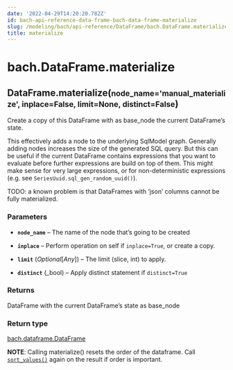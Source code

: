 ```yaml
---
date: '2022-04-29T14:20:20.782Z'
id: bach-api-reference-data-frame-bach-data-frame-materialize
slug: /modeling/bach/api-reference/DataFrame/bach.DataFrame.materialize/
title: materialize
---
```


# bach.DataFrame.materialize

<div class="method">
<h2 class="signature-class"><span class="additional-name">DataFrame.</span><span class="name">materialize(</span><small class="parameter-list"><span class="parameter" id="node_name">node_name='manual_materialize'</span>, <span class="parameter" id="inplace">inplace=False</span>, <span class="parameter" id="limit">limit=None</span>, <span class="parameter" id="distinct">distinct=False</span></small>)</h2>


<div class="content">

Create a copy of this DataFrame with as base_node the current DataFrame’s state.

This effectively adds a node to the underlying SqlModel graph. Generally adding nodes increases
the size of the generated SQL query. But this can be useful if the current DataFrame contains
expressions that you want to evaluate before further expressions are build on top of them. This might
make sense for very large expressions, or for non-deterministic expressions (e.g. see
`SeriesUuid.sql_gen_random_uuid()`).

TODO: a known problem is that DataFrames with ‘json’ columns cannot be fully materialized.


### Parameters

* **`node_name`** – The name of the node that’s going to be created

* **`inplace`** – Perform operation on self if `inplace=True`, or create a copy.

* **`limit`** (_Optional_[_Any_]) – The limit (slice, int) to apply.

* **`distinct`** (_bool) – Apply distinct statement if `distinct=True`



### Returns

DataFrame with the current DataFrame’s state as base_node



### Return type

[bach.dataframe.DataFrame](/docs/modeling/bach/api-reference/DataFrame/bach.DataFrame/#bach.DataFrame)


**NOTE**: Calling materialize() resets the order of the dataframe. Call [`sort_values()`](/docs/modeling/bach/api-reference/DataFrame/bach.DataFrame.sort-values/#bach.DataFrame.sort-values) again on
the result if order is important.


</div>

</div>
